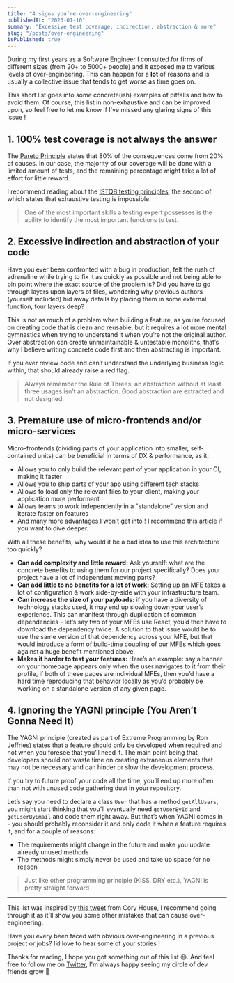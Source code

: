 ```yaml
---
title: "4 signs you’re over-engineering"
publishedAt: "2023-01-10"
summary: "Excessive test coverage, indirection, abstraction & more"
slug: "/posts/over-engineering"
isPublished: true
---
```


During my first years as a Software Engineer I consulted for firms of different sizes (from 20+ to 5000+ people) and it exposed me to various levels of over-engineering. This can happen for a **lot** of reasons and is usually a collective issue that tends to get worse as time goes on.

This short list goes into some concrete(ish) examples of pitfalls and how to avoid them. Of course, this list in non-exhaustive and can be improved upon, so feel free to let me know if I’ve missed any glaring signs of this issue !

## 1. 100% test coverage is not always the answer

The [Pareto Principle](https://en.wikipedia.org/wiki/Pareto_principle) states that 80% of the consequences come from 20% of causes. In our case, the majority of our coverage will be done with a limited amount of tests, and the remaining percentage might take a lot of effort for little reward.

I recommend reading about the [ISTQB testing principles](https://www.etestware.com/7-principles-of-testing/), the second of which states that exhaustive testing is impossible.

> One of the most important skills a testing expert possesses is the ability to identify the most important functions to test.

## 2. Excessive indirection and abstraction of your code

Have you ever been confronted with a bug in production, felt the rush of adrenaline while trying to fix it as quickly as possible and not being able to pin point where the exact source of the problem is? Did you have to go through layers upon layers of files, wondering why previous authors (yourself included) hid away details by placing them in some external function, four layers deep?

This is not as much of a problem when building a feature, as you’re focused on creating code that is clean and reusable, but it requires a lot more mental gymnastics when trying to understand it when you’re not the original author. Over abstraction can create unmaintainable & untestable monoliths, that’s why I believe writing concrete code first and then abstracting is important.

If you ever review code and can’t understand the underlying business logic within, that should already raise a red flag.

> Always remember the Rule of Threes: an abstraction without at least three usages isn’t an abstraction. Good abstraction are extracted and not designed.

## 3. Premature use of micro-frontends and/or micro-services

Micro-frontends (dividing parts of your application into smaller, self-contained units) can be beneficial in terms of DX & performance, as it:

- Allows you to only build the relevant part of your application in your CI, making it faster
- Allows you to ship parts of your app using different tech stacks
- Allows to load only the relevant files to your client, making your application more performant
- Allows teams to work independently in a "standalone” version and iterate faster on features
- And many more advantages I won’t get into ! I recommend [this article](https://semaphoreci.com/blog/microfrontends) if you want to dive deeper.

With all these benefits, why would it be a bad idea to use this architecture too quickly?

- **Can add complexity and little reward:** Ask yourself: what are the concrete benefits to using them for our project specifically? Does your project have a lot of independent moving parts?
- **Can add little to no benefits for a lot of work:** Setting up an MFE takes a lot of configuration & work side-by-side with your infrastructure team.
- **Can increase the size of your payloads:** if you have a diversity of technology stacks used, it may end up slowing down your user’s experience. This can manifest through duplication of common dependencies - let’s say two of your MFEs use React, you’d then have to download the dependency twice. A solution to that issue would be to use the same version of that dependency across your MFE, but that would introduce a form of build-time coupling of our MFEs which goes against a huge benefit mentioned above.
- **Makes it harder to test your features:** Here’s an example: say a banner on your homepage appears only when the user navigates to it from their profile, if both of these pages are individual MFEs, then you’d have a hard time reproducing that behavior locally as you’d probably be working on a standalone version of any given page.

## 4. Ignoring the YAGNI principle (You Aren’t Gonna Need It)

The YAGNI principle (created as part of Extreme Programming by Ron Jeffries) states that a feature should only be developed when required and not when you foresee that you’ll need it. The main point being that developers should not waste time on creating extraneous elements that may not be necessary and can hinder or slow the development process.

If you try to future proof your code all the time, you’ll end up more often than not with unused code gathering dust in your repository.

Let’s say you need to declare a class `User` that has a method `getAllUsers`, you might start thinking that you’ll eventually need `getUserById` and `getUserByEmail` and code them right away. But that’s when YAGNI comes in - you should probably reconsider it and only code it when a feature requires it, and for a couple of reasons:

- The requirements might change in the future and make you update already unused methods
- The methods might simply never be used and take up space for no reason

> Just like other programming principle (KISS, DRY etc.), YAGNI is pretty straight forward

---

This list was inspired by [this tweet](https://twitter.com/housecor/status/1607412976876666880) from Cory House, I recommend going through it as it'll show you some other mistakes that can cause over-engineering.

Have you every been faced with obvious over-engineering in a previous project or jobs? I’d love to hear some of your stories !

Thanks for reading, I hope you got something out of this list 😄. And feel free to follow me on [Twitter](https://twitter.com/christo_kade), I'm always happy seeing my circle of dev friends grow 🥰
